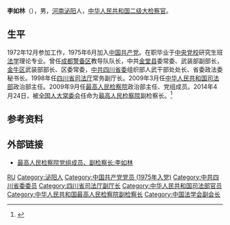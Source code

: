 '''李如林'''（{{bd|1955年|1月|}}），男，[[河南|河南]][[泌阳|泌阳]]人，[[中华人民共和国二级大检察官|中华人民共和国二级大检察官]]。

== 生平 ==
1972年12月参加工作，1975年6月加入[[中国共产党|中国共产党]]。在职毕业于[[中央党校|中央党校]]研究生班[[法学|法学]]理论专业。曾任[[成都警备区|成都警备区]]教导队队长，中共[[金堂县|金堂县]]委常委、武装部副部长，[[金牛区|金牛区]]武装部部长、区委常委，[[中共四川省委|中共四川省委]]组织部人武干部处处长、省委政法委秘书长。1998年任[[四川省司法厅|四川省司法厅]]常务副厅长。2009年3月任[[中华人民共和国司法部|中华人民共和国司法部]]政治部主任。2009年9月任[[最高人民检察院|最高人民检察院]]政治部主任、党组成员。2014年4月24日，被[[全国人大常委会|全国人大常委会]]任命为[[最高人民检察院|最高人民检察院]]副检察长。<ref >{{cite web |url=http://www.spp.gov.cn/gjyld/lirulin/ |language= |title=最高人民检察院党组成员、副检察长:李如林 |publisher=最高人民检察院 |date= |accessdate=2017年2月 |archive-url=https://web.archive.org/web/20170224220715/http://www.spp.gov.cn/gjyld/lirulin/ |archive-date=2017-02-24 |dead-url=yes }}</ref>

== 参考资料 ==
{{reflist}}

== 外部链接 ==
* [https://web.archive.org/web/20170224220715/http://www.spp.gov.cn/gjyld/lirulin/ 最高人民检察院党组成员、副检察长:李如林]

{{Navboxes 
| title  = 李如林在[[中国法学会|中国法学会]]的职务
| list1  =
{{中国法学会第八届理事会}}
}}

{{Authority control}}
{{DEFAULTSORT:LI李}}
[[Category:李姓|RU]]
[[Category:泌阳人|Category:泌阳人]]
[[Category:中国共产党党员_(1975年入党)|Category:中国共产党党员 (1975年入党)]]
[[Category:中共四川省委委员|Category:中共四川省委委员]]
[[Category:四川省司法厅副厅长|Category:四川省司法厅副厅长]]
[[Category:中华人民共和国司法部官员|Category:中华人民共和国司法部官员]]
[[Category:中华人民共和国最高人民检察院副检察长|Category:中华人民共和国最高人民检察院副检察长]]
[[Category:中国法学会副会长|Category:中国法学会副会长]]